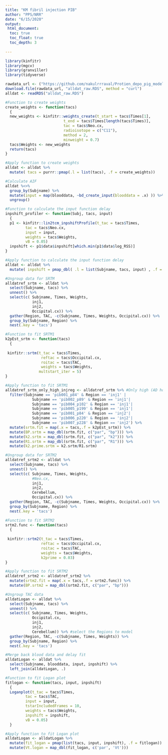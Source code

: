 ---
title: "KM fibril injection PIB"
author: "PPS/NRR"
date: "6/15/2020"
output: 
 html_document:
  toc: true 
  toc_float: true 
  toc_depth: 3
  
---
```{r setup}
library(kinfitr)
library(mgcv) 
library(granviller) 
library(tidyverse)

rawdata_url <- ("https://github.com/nakulrrraval/Protien_depo_pig_model_PIB/blob/PET/alldat_raw.RDS")
download.file(rawdata_url, "alldat_raw.RDS", method = "curl")
alldat <- readRDS("alldat_raw.RDS")

```

```{r Create weights}
#Function to create weights
create_weights <- function(tacs)
  {
  new_weights <- kinfitr::weights_create(t_start = tacs$Times[1],
                          t_end = tacs$Times[length(tacs$Times)],
                          tac = tacs$Neo.cx,
                          radioisotope = c("C11"),
                          method = 2,
                          minweight = 0.7)
  tacs$Weights <- new_weights
  return(tacs)
}

#Apply function to create weights
alldat <- alldat %>%
  mutate( tacs = purrr::pmap(.l = list(tacs), .f = create_weights))
```

```{r Calculate AIF}
#Calculate AIF 
alldat %<>% 
  group_by(Subjname) %>% 
  mutate(input = map(blooddata, ~bd_create_input(blooddata = .x) )) %>%
  ungroup()
```

```{r input shift}
#Function to calculate the input function delay
inpshift_profiler <- function(Subj, tacs, input)
  {
  p1 <- kinfitr::lin2tcm_inpshiftProfile(t_tac = tacs$Times, 
         tac = tacs$Neo.cx, 
         input = input, 
         weights = tacs$Weights,
         vB = 0.05)
  inpshift <- p1$data$inpshift[which.min(p1$data$log_RSS)]
}

#Apply function to calculate the input function delay
alldat <- alldat %>%
  mutate( inpshift = pmap_dbl( .l = list(Subjname, tacs, input) , .f = inpshift_profiler ))  
```

```{r k2prime estimation SRTM}
#Ungroup data for SRTM
alldatref_srtm <- alldat %>%
  select(Subjname, tacs) %>%
  unnest() %>%
  select(c( Subjname, Times, Weights,
            inj1,
            inj2,
            Occipital.cx)) %>%
  gather(Region, TAC, -c(Subjname, Times, Weights, Occipital.cx)) %>%
  group_by(Subjname, Region) %>%
  nest(.key = 'tacs')

#Function to fit SRTM1
k2pEst_srtm <- function(tacs)
  {
  
 kinfitr::srtm(t_tac = tacs$Times, 
                reftac = tacs$Occipital.cx,
                roitac = tacs$TAC,
                weights = tacs$Weights,
               multstart_iter = 5)
}

#Apply function to fit SRTM1
alldatref_srtm_only_high_injreg <- alldatref_srtm %>% #Only high (AD homo) and medium (asyn PFF) binding regions are included
  filter(Subjname == 'pib001_p84' & Region == 'inj1' | 
            Subjname == 'pib002_p89' & Region == 'inj1'|
            Subjname == 'pib004_p102' & Region == 'inj1'|
            Subjname == 'pib005_p199' & Region == 'inj1'|
            Subjname == 'pib001_p84' & Region == 'inj2'|
            Subjname == 'pib006_p220' & Region == 'inj2'|
            Subjname == 'pib007_p228' & Region == 'inj2') %>%
  mutate(srtm.fit = map(.x = tacs,.f = k2pEst_srtm)) %>%
  mutate(BP.srtm = map_dbl(srtm.fit, c("par", "bp"))) %>%
  mutate(k2.srtm = map_dbl(srtm.fit, c("par", "k2"))) %>%
  mutate(R1.srtm = map_dbl(srtm.fit, c("par", "R1"))) %>%
  mutate(k2.prime.srtm = k2.srtm/R1.srtm)
```

```{r SRTM2}
#Ungroup data for SRTM2
alldatref_srtm2 <- alldat %>%
  select(Subjname, tacs) %>%
  unnest() %>%
  select(c( Subjname, Times, Weights, 
            #Neo.cx,
            inj1,
            inj2,
            Cerebellum,
            Occipital.cx)) %>%
  gather(Region, TAC, -c(Subjname, Times, Weights, Occipital.cx)) %>%
  group_by(Subjname, Region) %>%
  nest(.key = 'tacs')

#Function to fit SRTM2
srtm2.func <- function(tacs)
  {
  
 kinfitr::srtm2(t_tac = tacs$Times, 
                reftac = tacs$Occipital.cx,
                roitac = tacs$TAC,
                weights = tacs$Weights,
                k2prime = 0.03)
}

#Apply function to fit SRTM2
alldatref_srtm2 <- alldatref_srtm2 %>%
  mutate(srtm2.fit = map(.x = tacs,.f = srtm2.func)) %>%
  mutate(BP.srtm2 = map_dbl(srtm2.fit, c("par", "bp")))
```


```{r Logan Plot}
#Ungroup TAC data
alldatLogan <- alldat %>%
  select(Subjname, tacs) %>%
  unnest() %>%
  select(c( Subjname, Times, Weights,
            Occipital.cx, 
            inj1,
            inj2,
            Cerebellum)) %>% #select the Regions to model
  gather(Region, TAC, -c(Subjname, Times, Weights)) %>%
  group_by(Subjname, Region) %>%
  nest(.key = 'tacs')

#Merge back blood data and delay fit
alldatLogan <- alldat %>%
  select(Subjname, blooddata, input, inpshift) %>%
  left_join(alldatLogan, .) 

#Function to fit Logan plot
fitlogan <- function(tacs, input, inpshift) 
  {
  Loganplot(t_tac = tacs$Times, 
         tac = tacs$TAC, 
         input = input, 
         tstarIncludedFrames = 10,
         weights = tacs$Weights,
         inpshift = inpshift, 
         vB = 0.05) 
  }

#Apply function to fit Logan plot
alldatLogan <- alldatLogan %>%  
  mutate(fit_logan = pmap(list(tacs, input, inpshift), .f = fitlogan)) %>%
  mutate(Vt.logan = map_dbl(fit_logan, c('par', 'Vt')))

```
